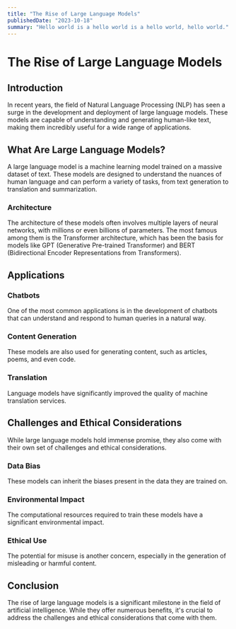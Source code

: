```yaml
---
title: "The Rise of Large Language Models"
publishedDate: "2023-10-18"
summary: "Hello world is a hello world is a hello world, hello world."
---
```


# The Rise of Large Language Models

## Introduction

In recent years, the field of Natural Language Processing (NLP) has seen a surge in the development and deployment of large language models. These models are capable of understanding and generating human-like text, making them incredibly useful for a wide range of applications.

## What Are Large Language Models?

A large language model is a machine learning model trained on a massive dataset of text. These models are designed to understand the nuances of human language and can perform a variety of tasks, from text generation to translation and summarization.

### Architecture

The architecture of these models often involves multiple layers of neural networks, with millions or even billions of parameters. The most famous among them is the Transformer architecture, which has been the basis for models like GPT (Generative Pre-trained Transformer) and BERT (Bidirectional Encoder Representations from Transformers).

## Applications

### Chatbots

One of the most common applications is in the development of chatbots that can understand and respond to human queries in a natural way.

### Content Generation

These models are also used for generating content, such as articles, poems, and even code.

### Translation

Language models have significantly improved the quality of machine translation services.

## Challenges and Ethical Considerations

While large language models hold immense promise, they also come with their own set of challenges and ethical considerations.

### Data Bias

These models can inherit the biases present in the data they are trained on.

### Environmental Impact

The computational resources required to train these models have a significant environmental impact.

### Ethical Use

The potential for misuse is another concern, especially in the generation of misleading or harmful content.

## Conclusion

The rise of large language models is a significant milestone in the field of artificial intelligence. While they offer numerous benefits, it's crucial to address the challenges and ethical considerations that come with them.
